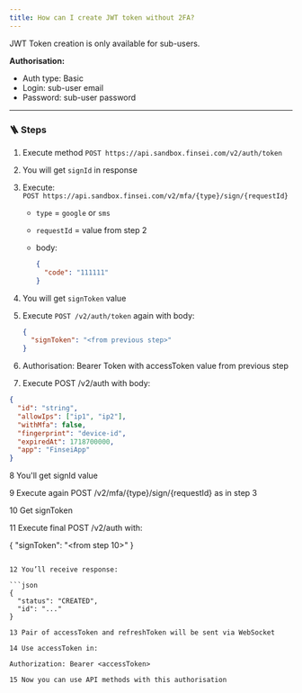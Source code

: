 ```yaml
---
title: How can I create JWT token without 2FA?
---
```


JWT Token creation is only available for sub-users.

**Authorisation:**

- Auth type: Basic  
- Login: sub-user email  
- Password: sub-user password

---

### 🪜 Steps

1. Execute method `POST https://api.sandbox.finsei.com/v2/auth/token`  

2. You will get `signId` in response  

3. Execute:  
   `POST https://api.sandbox.finsei.com/v2/mfa/{type}/sign/{requestId}`  
   - `type` = `google` or `sms`  
   - `requestId` = value from step 2  
   - body:

     ```json
     {
       "code": "111111"
     }
     ```

4. You will get `signToken` value  

5. Execute `POST /v2/auth/token` again with body:

   ```json
   {
     "signToken": "<from previous step>"
   }

6. Authorisation: Bearer Token with accessToken value from previous step

7. Execute POST /v2/auth with body:

```json
{
  "id": "string",
  "allowIps": ["ip1", "ip2"],
  "withMfa": false,
  "fingerprint": "device-id",
  "expiredAt": 1718700000,
  "app": "FinseiApp"
}
```

8 You'll get signId value

9 Execute again POST /v2/mfa/{type}/sign/{requestId} as in step 3

10 Get signToken

11 Execute final POST /v2/auth with:

{
  "signToken": "<from step 10>"
}
```

12 You’ll receive response:

```json
{
  "status": "CREATED",
  "id": "..." 
}

13 Pair of accessToken and refreshToken will be sent via WebSocket

14 Use accessToken in:

Authorization: Bearer <accessToken>

15 Now you can use API methods with this authorisation